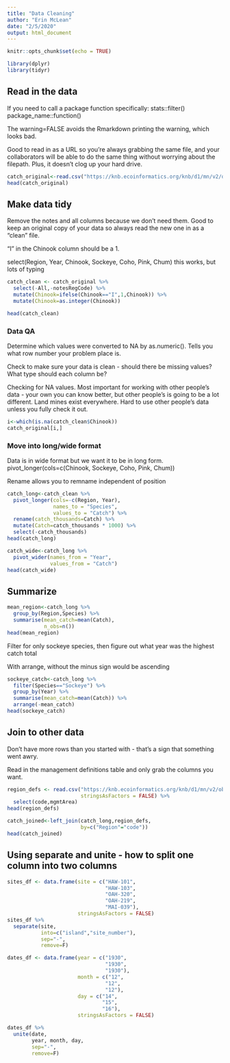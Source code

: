 ```yaml
---
title: "Data Cleaning"
author: "Erin McLean"
date: "2/5/2020"
output: html_document
---
```


```r
knitr::opts_chunk$set(echo = TRUE)
```

```r
library(dplyr)
library(tidyr)
```

## Read in the data

If you need to call a package function specifically:
stats::filter()
package_name::function()

The warning=FALSE avoids the Rmarkdown printing the warning, which looks bad.

Good to read in as a URL so you're always grabbing the same file, and your collaborators will be able to do the same thing without worrying about the filepath. Plus, it doesn't clog up your hard drive. 

```r
catch_original<-read.csv("https://knb.ecoinformatics.org/knb/d1/mn/v2/object/df35b.302.1", stringsAsFactors = FALSE)
head(catch_original)
```

## Make data tidy

Remove the notes and all columns because we don't need them. Good to keep an original copy of your data so always read the new one in as a "clean" file.

"I" in the Chinook column should be a 1.

select(Region, Year, Chinook, Sockeye, Coho, Pink, Chum) this works, but lots of typing

```r
catch_clean <- catch_original %>% 
  select(-All,-notesRegCode) %>% 
  mutate(Chinook=ifelse(Chinook=="I",1,Chinook)) %>% 
  mutate(Chinook=as.integer(Chinook))

head(catch_clean)
```

### Data QA

Determine which values were converted to NA by as.numeric(). Tells you what row number your problem place is.

Check to make sure your data is clean - should there be missing values? What type should each column be?

Checking for NA values. Most important for working with other people's data - your own you can know better, but other people's is going to be a lot different. Land mines exist everywhere. Hard to use other people's data unless you fully check it out.

```r
i<-which(is.na(catch_clean$Chinook))
catch_original[i,]
```

### Move into long/wide format

Data is in wide format but we want it to be in long form.
pivot_longer(cols=c(Chinook, Sockeye, Coho, Pink, Chum))

Rename allows you to remname independent of position

```r
catch_long<-catch_clean %>% 
  pivot_longer(cols=-c(Region, Year),
               names_to = "Species",
               values_to = "Catch") %>% 
  rename(catch_thousands=Catch) %>% 
  mutate(Catch=catch_thousands * 1000) %>% 
  select(-catch_thousands)
head(catch_long)
```

```r
catch_wide<-catch_long %>% 
  pivot_wider(names_from = "Year",
              values_from = "Catch")
head(catch_wide)
```

## Summarize

```r
mean_region<-catch_long %>% 
  group_by(Region,Species) %>% 
  summarise(mean_catch=mean(Catch),
            n_obs=n())
head(mean_region)
```

Filter for only sockeye species, then figure out what year was the highest catch total

With arrange, without the minus sign would be ascending

```r
sockeye_catch<-catch_long %>% 
  filter(Species=="Sockeye") %>% 
  group_by(Year) %>% 
  summarise(mean_catch=mean(Catch)) %>% 
  arrange(-mean_catch) 
head(sockeye_catch)
```

## Join to other data

Don't have more rows than you started with - that's a sign that something went awry.

Read in the management definitions table and only grab the columns you want.

```r
region_defs <- read.csv("https://knb.ecoinformatics.org/knb/d1/mn/v2/object/df35b.303.1",
                        stringsAsFactors = FALSE) %>% 
  select(code,mgmtArea)
head(region_defs)
```

```r
catch_joined<-left_join(catch_long,region_defs,
                        by=c("Region"="code"))
head(catch_joined)
```

## Using separate and unite - how to split one column into two columns
```r
sites_df <- data.frame(site = c("HAW-101",
                                "HAW-103",
                                "OAH-320",
                                "OAH-219",
                                "MAI-039"),
                       stringsAsFactors = FALSE)
sites_df %>% 
  separate(site,
           into=c("island","site_number"),
           sep="-",
           remove=F)

```

```r
dates_df <- data.frame(year = c("1930",
                                "1930",
                                "1930"),
                       month = c("12",
                                "12",
                                "12"),
                       day = c("14",
                               "15",
                               "16"),
                       stringsAsFactors = FALSE)

dates_df %>% 
  unite(date,
        year, month, day,
        sep="-",
        remove=F)
```



